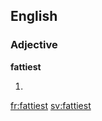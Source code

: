 ==English==

===Adjective===
'''fattiest'''

# {{superlative of|fatty}}

[[fr:fattiest]]
[[sv:fattiest]]